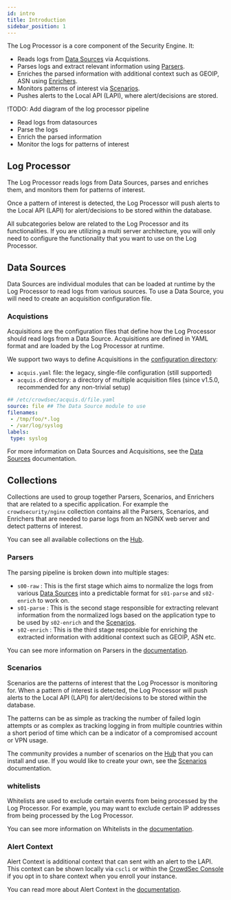 ```yaml
---
id: intro
title: Introduction
sidebar_position: 1
---
```


The Log Processor is a core component of the Security Engine. It:

- Reads logs from [Data Sources](log_processor/data_sources/introduction.md) via Acquistions.
- Parses logs and extract relevant information using [Parsers](log_processor/parsers/introduction.mdx).
- Enriches the parsed information with additional context such as GEOIP, ASN using [Enrichers](log_processor/parsers/enricher.md).  
- Monitors patterns of interest via [Scenarios](log_processor/scenarios/introduction.mdx).
- Pushes alerts to the Local API (LAPI), where alert/decisions are stored.

!TODO: Add diagram of the log processor pipeline
- Read logs from datasources
- Parse the logs
- Enrich the parsed information
- Monitor the logs for patterns of interest


## Log Processor

The Log Processor reads logs from Data Sources, parses and enriches them, and monitors them for patterns of interest.

Once a pattern of interest is detected, the Log Processor will push alerts to the Local API (LAPI) for alert/decisions to be stored within the database.

All subcategories below are related to the Log Processor and its functionalities. If you are utilizing a multi server architecture, you will only need to configure the functionality that you want to use on the Log Processor.

## Data Sources

Data Sources are individual modules that can be loaded at runtime by the Log Processor to read logs from various sources. To use a Data Source, you will need to create an acquisition configuration file.

### Acquistions

Acquisitions are the configuration files that define how the Log Processor should read logs from a Data Source. Acquisitions are defined in YAML format and are loaded by the Log Processor at runtime.

We support two ways to define Acquisitions in the [configuration directory](/u/troubleshooting/security_engine#where-is-configuration-stored):

- `acquis.yaml` file: the legacy, single-file configuration (still supported)
- `acquis.d` directory: a directory of multiple acquisition files (since v1.5.0, recommended for any non-trivial setup)

```yaml title="Example Acquisition Configuration"
## /etc/crowdsec/acquis.d/file.yaml
source: file ## The Data Source module to use
filenames:
 - /tmp/foo/*.log
 - /var/log/syslog
labels:
 type: syslog
```

For more information on Data Sources and Acquisitions, see the [Data Sources](log_processor/data_sources/introduction.md) documentation.

## Collections

Collections are used to group together Parsers, Scenarios, and Enrichers that are related to a specific application. For example the `crowdsecurity/nginx` collection contains all the Parsers, Scenarios, and Enrichers that are needed to parse logs from an NGINX web server and detect patterns of interest.

You can see all available collections on the [Hub](https://app.crowdsec.net/hub/collections).

### Parsers

The parsing pipeline is broken down into multiple stages:

- `s00-raw` : This is the first stage which aims to normalize the logs from various [Data Sources](log_processor/data_sources/introduction.md) into a predictable format for `s01-parse` and `s02-enrich` to work on.
- `s01-parse` : This is the second stage responsible for extracting relevant information from the normalized logs based on the application type to be used by `s02-enrich` and the [Scenarios](log_processor/scenarios/introduction.mdx).
- `s02-enrich` : This is the third stage responsible for enriching the extracted information with additional context such as GEOIP, ASN etc.

You can see more information on Parsers in the [documentation](log_processor/parsers/introduction.mdx).

### Scenarios

Scenarios are the patterns of interest that the Log Processor is monitoring for. When a pattern of interest is detected, the Log Processor will push alerts to the Local API (LAPI) for alert/decisions to be stored within the database.

The patterns can be as simple as tracking the number of failed login attempts or as complex as tracking logging in from multiple countries within a short period of time which can be a indicator of a compromised account or VPN usage.

The community provides a number of scenarios on the [Hub](https://hub.crowdsec.net/) that you can install and use. If you would like to create your own, see the [Scenarios](log_processor/scenarios/introduction.mdx) documentation.

### whitelists

Whitelists are used to exclude certain events from being processed by the Log Processor. For example, you may want to exclude certain IP addresses from being processed by the Log Processor.

You can see more information on Whitelists in the [documentation](log_processor/whitelist/introduction.md).

### Alert Context

Alert Context is additional context that can sent with an alert to the LAPI. This context can be shown locally via `cscli` or within the [CrowdSec Console](https://app.crowdsec.net/signup) if you opt in to share context when you enroll your instance.

You can read more about Alert Context in the [documentation](log_processor/alert_context/intro.md).
